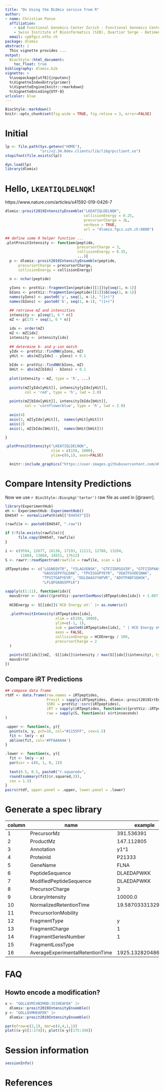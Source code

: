 ```yaml
---
title: "On Using the DLOmix service from R"
author:
- name: Christian Panse
  affiliation:
    - &id Functional Genomics Center Zurich - Functional Genomics Center Zurich (FGCZ) - University of Zurich | ETH Zurich, Winterthurerstrasse 190, CH-8057 Zurich, Switzerland
    - Swiss Institute of Bioinformatics (SIB), Quartier Sorge - Batiment Amphipole, CH-1015 Lausanne, Switzerland
  email: cp@fgcz.ethz.ch
package: dlomix
abstract: |
  This vignette provides ...
output:
  BiocStyle::html_document:
    toc_float: true
bibliography: dlomix.bib
vignette: >
  %\usepackage[utf8]{inputenc}
  %\VignetteIndexEntry{primer}
  %\VignetteEngine{knitr::rmarkdown}
  %\VignetteEncoding{UTF-8}
urlcolor: blue
---
```


```r
BiocStyle::markdown()
knitr::opts_chunk$set(fig.wide = TRUE, fig.retina = 3, error=FALSE)
```


# Initial

```r
lp <- file.path(Sys.getenv("HOME"),
                "src/v2.34.0dev.clients/lib/libgrpcclient.so")
stopifnot(file.exists(lp))

dyn.load(lp)
library(dlomix)
```

# Hello, `LKEATIQLDELNQK`!


https://www.nature.com/articles/s41592-019-0426-7

```r
dlomix::prosit2019IntensityEnsemble("LKEATIQLDELNQK",
                                    collisionEnergy = 0.25,
                                    precursorCharge = 2L,
                                    verbose = TRUE,
                                    url = "dlomix.fgcz.uzh.ch:8080")
```


```r
## define some R helper function ...
.plotPrositIntensity <- function(peptide,
                                 precursorCharge = 3,
                                 collisionEnergy = 0.35,
                                 ...){
  p <- dlomix::prosit2019IntensityEnsemble(peptide,
      precursorCharge = precursorCharge,
      collisionEnergy = collisionEnergy)

  n <- nchar(peptide)
  
  yIons <- protViz::fragmentIon(peptide)[[1]]$y[seq(1, n-1)]
  bIons <- protViz::fragmentIon(peptide)[[1]]$b[seq(1, n-1)]
  names(yIons) <- paste0('y', seq(1, n-1), "(1+)")
  names(bIons) <- paste0('b', seq(1, n-1), "(1+)")

  ## retrieve mZ and intensities 
  intensity <- p[seq(1, 6 * n)]
  mZ <- p[175 + seq(1, 6 * n)]
  
  idx <- order(mZ)
  mZ <- mZ[idx]
  intensity <- intensity[idx]
  
  ## determine b- and y-ion match
  yIdx <- protViz::findNN(yIons, mZ)
  yHit <- abs(mZ[yIdx] - yIons) < 0.1
  
  bIdx <- protViz::findNN(bIons, mZ)
  bHit <- abs(mZ[bIdx] - bIons) < 0.1
  
  plot(intensity ~ mZ, type = 'h', ...)
  
  points(mZ[yIdx[yHit]], intensity[yIdx[yHit]],
         col = 'red', type = 'h', lwd = 2.0)
  
  points(mZ[bIdx[yHit]], intensity[bIdx[bHit]],
         col = 'cornflowerblue', type = 'h', lwd = 2.0)
  
  axis(4)
  axis(3, mZ[yIdx[yHit]],  names(yHit[yHit]))
  axis(2)
  axis(1, mZ[bIdx[bHit]],  names(bHit[bHit]))

} 
```


```r
.plotPrositIntensity("LKEATIQLDELNQK",
                     xlim = c(150, 1000),
                     ylim=c(0,1), axes=FALSE)
```

```r
  knitr::include_graphics("https://user-images.githubusercontent.com/4901987/237583247-a948ceb3-b525-4c30-b701-218346a30cf6.jpg")
```


# Compare Intensity Predictions

Now we use `r BiocStyle::Biocpkg('tartar')` raw file as used in [@rawrr].

```r
library(ExperimentHub)
eh <- ExperimentHub::ExperimentHub()
EH4547 <- normalizePath(eh[["EH4547"]])

(rawfile <- paste0(EH4547, ".raw"))

if (!file.exists(rawfile)){
	  file.copy(EH4547, rawfile)
}
```

```r
i <- c(9594, 12677, 16136, 17193, 11113, 12788, 13204,
       11884, 13868, 14551, 17612)
S <- rawrr::readSpectrum(rawfile = rawfile, scan = i)

iRTpeptides <- c("LGGNEQVTR", "YILAGVENSK", "GTFIIDPGGVIR", "GTFIIDPAAVIR",
                 "GAGSSEPVTGLDAK", "TPVISGGPYEYR", "VEATFGVDESNAK",
                 "TPVITGAPYEYR", "DGLDAASYYAPVR", "ADVTPADFSEWSK",
                 "LFLQFGAQGSPFLK")

sapply(c(1:11), function(idx){
  massError <- (abs(((protViz::parentIonMass(iRTpeptides[idx]) + 1.007)/ 2) - S[[idx]]$pepmass))
  
  HCDEnergy <- S[[idx]]$`HCD Energy eV:` |> as.numeric()
  
  .plotPrositIntensity(iRTpeptides[idx],
                       xlim = c(150, 1000),
                       ylim=c(-1, 1),
                       sub = paste0(iRTpeptides[idx], " | HCD Energy eV:", HCDEnergy),
                       axes = FALSE,
                       collisionEnergy = HCDEnergy / 100,
                       precursorCharge = 2
  )
  
  points(S[[idx]]$mZ, -S[[idx]]$intensity / max(S[[idx]]$intensity), type = 'h')
  massError
})
```


## Compare iRT Predictions

```r
## compose data frame
rtdf <- data.frame(row.names = iRTpeptides,
                   Prosit = sapply(iRTpeptides, dlomix::prosit2019IrtEnsemble),
                   SSRC = protViz::ssrc(iRTpeptides),
                   iRT = sapply(iRTpeptides, function(x){protViz::iRTpeptides$rt[which(x == protViz::iRTpeptides$peptide)]}),
                   raw = sapply(S, function(x) x$rtinseconds)
)

.upper <- function(x, y){
  points(x, y, pch=16, col="#1155FF", cex=1.5)
  fit <- lm(y ~ x)
  abline(fit, col='#FFAAAAAA')
}

.lower <- function(x, y){
  fit <- lm(y ~ x)
  par(usr = c(0, 1, 0, 1))
  
  text(0.5, 0.5, paste0("r.squared=",
  round(summary(fit)$r.squared,3)),
  cex = 1.5)
}
pairs(rtdf, upper.panel = .upper, lower.panel = .lower)
```


# Generate a spec library   

|  column| name                               | example            |
|--------|------------------------------------|--------------------|
|     1  |  PrecursorMz                       |  391.536391        |
|     2  |  ProductMz                         |  147.112805        |
|     3  |  Annotation                        |  y1^1              |
|     4  |  ProteinId                         |  P21333            |
|     5  |  GeneName                          |  FLNA              |
|     6  |  PeptideSequence                   |  DLAEDAPWKK        |
|     7  |  ModifiedPeptideSequence           |  DLAEDAPWKK        |
|     8  |  PrecursorCharge                   |  3                 |
|     9  |  LibraryIntensity                  |  10000.0           |
|    10  |  NormalizedRetentionTime           |  19.587033313296157|
|    11  |  PrecursorIonMobility              |                    |
|    12  |  FragmentType                      |  y                 |
|    13  |  FragmentCharge                    |  1                 |
|    14  |  FragmentSeriesNumber              |  1                 |
|    15  |  FragmentLossType                  |                    |
|    16  |  AverageExperimentalRetentionTime  |  1925.1328204860667|


# FAQ

## Howto encode a modification?
```r
x <- "GDLLQVM[UNIMOD:35]HEAFEK" |>
  dlomix::prosit2019IntensityEnsemble()
y <- "GDLLQVMHEAFEK" |>
  dlomix::prosit2019IntensityEnsemble()

par(mfrow=c(2,1), mar=c(4,4,1,1))
plot((x-y)[1:174]); plot((x-y)[175:348]) 
```

# Session information {-}

```r
sessionInfo()
```


# References {-}

